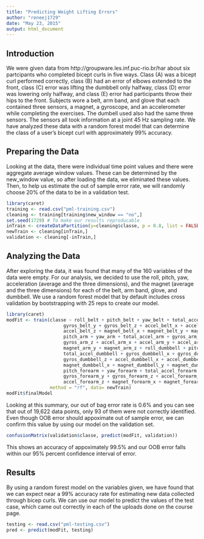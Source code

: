 ```yaml
---
title: "Predicting Weight Lifting Errors"
author: "reneej1729"
date: "May 23, 2015"
output: html_document
---
```


## Introduction
We were given data from http://groupware.les.inf.puc-rio.br/har about six partcipants who completed bicept curls in five ways. Class (A) was a bicept curl performed correctly, class (B) had an error of elbows extended to the front, class (C) error was lifting the dumbbell only halfway, class (D) error was lowering only halfway, and class (E) error had participants throw their hips to the front. Subjects wore a belt, arm band, and glove that each contained three sensors, a magnet, a gyroscope, and an accelerometer while completing the exercises. The dumbell used also had the same three sensors. The sensors all took information at a joint 45 Hz sampling rate. We have analyzed these data with a random forest model that can determine the class of a user's bicept curl with approximately 99% accuracy.

## Preparing the Data
Looking at the data, there were individual time point values and there were aggregate average window values. These can be determined by the new_window value, so after loading the data, we eliminated these values. Then, to help us estimate the out of sample error rate, we will randomly choose 20% of the data to be in a validation test.

```r
library(caret)
training <- read.csv("pml-training.csv")
cleaning <- training[training$new_window == "no",]
set.seed(1729) # To make our results reproducable
inTrain <- createDataPartition(y=cleaning$classe, p = 0.8, list = FALSE)
newTrain <- cleaning[inTrain,]
validation <- cleaning[-inTrain,]
```

## Analyzing the Data
After exploring the data, it was found that many of the 160 variables of the data were empty. For our analysis, we decided to use the roll, pitch, yaw, acceleration (average and the three dimensions), and the magnet (average and the three dimensions) for each of the belt, arm band, glove, and dumbbell. We use a random forest model that by default includes cross validation by bootstrapping with 25 reps to create our model.

```r
library(caret)
modFit <- train(classe ~ roll_belt + pitch_belt + yaw_belt + total_accel_belt + gyros_belt_x + 
                     gyros_belt_y + gyros_belt_z + accel_belt_x + accel_belt_y + accel_belt_y + 
                     accel_belt_z + magnet_belt_x + magnet_belt_y + magnet_belt_z + roll_arm + 
                     pitch_arm + yaw_arm + total_accel_arm + gyros_arm_x + gyros_arm_y + 
                     gyros_arm_z + accel_arm_x + accel_arm_y + accel_arm_z + magnet_arm_x + 
                     magnet_arm_y + magnet_arm_z + roll_dumbbell + pitch_dumbbell + yaw_dumbbell + 
                     total_accel_dumbbell + gyros_dumbbell_x + gyros_dumbbell_y + 
                     gyros_dumbbell_z + accel_dumbbell_x + accel_dumbbell_y + accel_dumbbell_z + 
                     magnet_dumbbell_x + magnet_dumbbell_y + magnet_dumbbell_z + roll_forearm + 
                     pitch_forearm + yaw_forearm + total_accel_forearm + gyros_forearm_x + 
                     gyros_forearm_y + gyros_forearm_z + accel_forearm_x + accel_forearm_y + 
                     accel_forearm_z + magnet_forearm_x + magnet_forearm_y + magnet_forearm_z, 
                method = "rf", data= newTrain)
modFit$finalModel
```

Looking at this summary, our out of bag error rate is 0.6% and you can see that out of 19,622 data points, only 93 of them were not correctly identified. Even though OOB error should appoximate out of sample error, we can confirm this value by using our model on the validation set. 

```r
confusionMatrix(validation$classe, predict(modFit, validation))
```
This shows an accuracy of appoximately 99.5% and our OOB error falls within our 95% percent confidence interval of error.

## Results
By using a random forest model on the variables given, we have found that we can expect near a 99% accuracy rate for estimating new data collected through bicep curls. We can use our model to predict the values of the test case, which came out correctly in each of the uploads done on the course page.

```r
testing <- read.csv("pml-testing.csv")
pred <- predict(modFit, testing)
```
